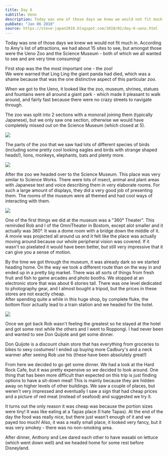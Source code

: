 ```yaml
---
title: Day 6
subtitle: Ueno
description: Today was one of those days we knew we would not fit much in. According to Amy's list of attractions, we had about 15 sites to see, but amon...
pubDate: "Jan 06 2010"
source: https://steve-japan2010.blogspot.com/2010/01/day-6-ueno.html
---
```



Today was one of those days we knew we would not fit much in. According to Amy's list of attractions, we had about 15 sites to see, but amongst those were the Ueno Zoo and the Science Museum - both of which we all wanted to see and are very time consuming!

First stop was the the most important one - the zoo!  
We were warned that Ling Ling the giant panda had died, which was a shame because that was the one distinctive aspect of this particular zoo.

When we got to the Ueno, it looked like the zoo, museum, shrines, statues and fountains were all around a giant park - which made it pleasant to walk around, and fairly fast because there were no crazy streets to navigate through.

The zoo was split into 2 sections with a monorail joining them (typically Japanese), but we only saw one section, otherwise we would have completely missed out on the Science Museum (which closed at 5).

<Img originalAspectRatio src="2009-japan/f7aqcsdlxfadja7hnfnu.jpg" />

The parts of the zoo that we saw had lots of different species of birds (including some pretty cool looking eagles and birds with strange shaped heads!), lions, monkeys, elephants, bats and plenty more.

<Img src="2009-japan/yxp7gcto9baw5i4n7mua.jpg" />

After the zoo we headed over to the Science Museum. This place was very similar to Science Works. There were lots of insect, animal and plant areas with Japanese text and voice describing them in very elaborate rooms. For such a large amount of displays, they did a very good job of presenting them. The rooms of the museum were all themed and had cool ways of interacting with them.

<Img originalAspectRatio src="2009-japan/xw12pfuzibvvikkng2kl.jpg" />

One of the first things we did at the museum was a "360° Theater". This reminded Rob and I of the OmniTheater in Bostom, except alot smaller and it actually was 360°. It was a dome room with a bridge down the middle of it. A movie was projected all around us and it felt like the place was actually moving around because our whole peripheral vision was covered. If it wasn't so pixelated it would have been better, but still very impressive that it can give you a sense of motion.

By the time we got through the museum, it was already dark so we started heading home. On the way we took a different route than on the way in and ended up in a pretty big market. There was all sorts of things from fresh fruit and fish to game arcades and photo booths. We stopped at an electronic store that was about 6 stories tall. There was one level dedicated to photography gear, and I almost bought a tripod, but the prices in these stores are not exactly cheap.  
After spending quite a while in this huge shop, by complete fluke, the bottom floor actually lead to a train station and we headed for the hotel.

<Img originalAspectRatio src="2009-japan/y2mhn3tqueg4tliqcyui.jpg" />

Once we got back Rob wasn't feeling the greatest so he stayed at the hotel and got some rest while the others and I went to Roppongi. I had never been and wanted to see Don Quijote and get some dinner.

Don Quijote is a discount chain store that has everything from groceries to bikes to sexy costumes! I ended up buying more Cadbury's and a neck warmer after seeing Rob use his (these have been absolutely great!)

From here we decided to go get some dinner. We had a look at the Hard Rock Cafe, but it was pretty expensive so we decided to look around. One thing that has been more difficult than expected on this trip is just finding options to have a sit-down meal! This is mainly because they are hidden away on higher levels of other buildings. We saw a couple of places, but weren't very impressed and eventually I saw a sign that had cheap prices and a picture of red meat (instead of seafood) and suggested we try it.

It turns out the only reason it was cheap was because the portion sizes were tiny! It was like eating at a Tapas place (I hate Tapas). At the end of the day the food was really nice, but there just wasn't enough of it and we payed too much! Also, it was a really small place, it looked very fancy, but it was very smokey - there was no non-smoking area.

After dinner, Anthony and Lee dared each other to have wasabi on lettuce (which went down well) and we headed home for some rest before Disneyland.
